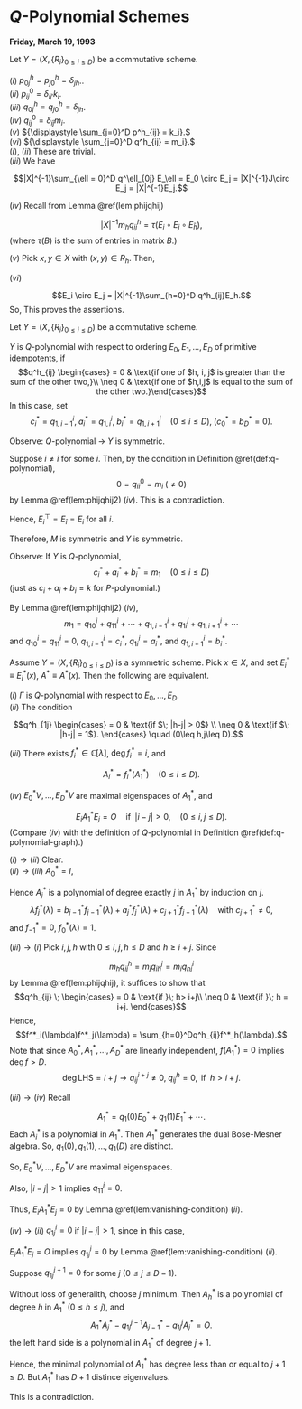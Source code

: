 # $Q$-Polynomial Schemes {#lec22}
**Friday, March 19, 1993** 

:::{.lemma #phijqhij2}
Let $Y = (X, \{R_i\}_{0\leq i\leq D})$ be a commutative scheme.

| $(i)$ $p^h_{0j} = p^h_{j0} = \delta_{jh}$..

| $(ii)$ $p^0_{ij} = \delta_{ij'}k_i$.

| $(iii)$ $q^h_{0j} = q^h_{j0} = \delta_{jh}$.

| $(iv)$ $q^0_{ij} = \delta_{i\hat{j}}m_i$.

| $(v)$ ${\displaystyle \sum_{j=0}^D p^h_{ij} = k_i}.$

| $(vi)$ ${\displaystyle \sum_{j=0}^D q^h_{ij} = m_i}.$
:::

:::{.proof}
| $(i)$, $(ii)$ These are trivial.

| $(iii)$ We have
$$|X|^{-1}\sum_{\ell = 0}^D q^\ell_{0j} E_\ell  = E_0 \circ E_j = |X|^{-1}J\circ E_j = |X|^{-1}E_j.$$

| $(iv)$ Recall from Lemma \@ref(lem:phijqhij) 
$$|X|^{-1}m_h q^h_{ij} = \tau(E_i\circ E_j \circ E_{\hat{h}}),$$
(where $\tau(B)$ is the sum of entries in matrix $B$.)

\begin{align}
|X|^{-1}m_0q^0_{ij} & = \tau(E_i\circ E_j\circ E_0) \\
& = |X|^{-1}\tau(E_i\circ E_j) && (E_0 = |X|^{-1}J)\\
& = |X|^{-1}\mathrm{trace}(E_iE_{\hat{j}})\\
& = |X|^{-1}\delta_{i\hat{j}}\mathrm{trace}E_i\\
& = |X|^{-1}\delta_{i\hat{j}}m_i.
\end{align}

| $(v)$ Pick $x,y\in X$ with $(x,y)\in R_h$. Then,
\begin{align}
\sum_{j=0}^D p^h_{ij} & = |\{z\in X\mid (x,z)\in R_i, \; (z,y)\in R_j \; \text{for some $j$}\}|\\
& = |\{z\in X\mid (x,z)\in R_i\}|\\
& = k_i.
\end{align}

| $(vi)$ 
$$E_i \circ E_j = |X|^{-1}\sum_{h=0}^D q^h_{ij}E_h.$$
So,
\begin{align}
\sum_{j=0}^D E_i\circ E_j & = |X|^{-1}\sum_{h=0}^D \left(\sum_{j=0}^D q^h_{ij}\right) E_h\\
& = E_i \circ \sum_{j=0}^D E_j\\
& = E_i\circ I\\
& = |X|^{-1}(q_i(0)A_0 + q_i(1)A_1 + \cdots + q_i(0)A_D)\circ I\\
& = |X|^{-1}q_i(0)I\\
& = |X|^{-1}m_i(E_0 + E_1 + \cdots + E_D).
\end{align}
This proves the assertions.
:::


:::{.definition #q-polynomial}
Let $Y = (X, \{R_i\}_{0\leq i\leq D})$ be a commutative scheme.

$Y$ is $Q$-polynomial \index{$Q$-polynomial} with respect to ordering $E_0, E_1, \ldots, E_D$ of primitive idempotents, if
$$q^h_{ij} \begin{cases} = 0 & \text{if one of $h, i, j$ is greater than the sum of the other two,}\\
\neq 0 & \text{if one of $h,i,j$ is equal to the sum of the other two.}\end{cases}$$
In this case, set
$$c^*_i = q^i_{1,i-1}, \; a^*_i = q^i_{1,i}, \; b^*_i = q^i_{1,i+1} \quad (0\leq i\leq D), \;(c^*_0= b^*_D = 0).$$
:::


Observe: $Q$-polynomial $\to$ $Y$ is symmetric.

Suppose $i\neq \hat{i}$ for some $i$. Then, by the condition in Definition \@ref(def:q-polynomial),
$$0 = q^0_{i\hat{i}} = m_i \; (\neq 0)$$
by Lemma \@ref(lem:phijqhij2) $(iv)$.
This is a contradiction.

Hence, ${E_i}^\top = E_{\hat{i}} = E_i$ for all $i$.

Therefore, $M$ is symmetric and $Y$ is symmetric.

Observe: If $Y$ is $Q$-polynomial,
$$c^*_i + a^*_i + b^*_i = m_1 \quad (0\leq i\leq D)$$
(just as $c_i + a_i + b_i = k$ for $P$-polynomial.)

By Lemma \@ref(lem:phijqhij2) $(iv)$,
$$m_1 = q^i_{10} + q^i_{11} + \cdots + q^i_{1,i-1} + q^i_{1i} + q^i_{1,i+1} + \cdots $$
and $q^i_{10} = q^i_{11} = 0$, $q^i_{1,i-1} = c^*_i$, $q^i_{1i} = a^*_i$, and $q^i_{1,i+1} = b^*_i$.

:::{.lemma #q-conditions}
Assume $Y = (X, \{R_i\}_{0\leq i\leq D})$ is a symmetric scheme. Pick $x\in X$, and set $E^*_i\equiv E^*_i(x)$, $A^*\equiv A^*(x)$. Then the following are equivalent.

| $(i)$ $\Gamma$ is $Q$-polynomial with respect to $E_0, \ldots, E_D$.

| $(ii)$ The condition
$$q^h_{1j} \begin{cases} = 0 & \text{if $\; |h-j| > 0$} \\
\neq 0 & \text{if $\; |h-j| = 1$}. \end{cases} \quad (0\leq h,j\leq D).$$

| $(iii)$ There exists $f_i^*\in \mathbb{C}[\lambda]$, $\deg f^*_i = i$, and 
$$A^*_i = f^*_i(A^*_1) \quad (0\leq i\leq D).$$

| $(iv)$ $E^*_0V, \ldots, E^*_DV$ are maximal eigenspaces of $A^*_1$, and 
$$E_iA^*_1E_j = O \quad \text{if }\; |i-j|>0, \quad (0\leq i,j\leq D).$$
(Compare $(iv)$ with the definition of $Q$-polynomial in Definition \@ref(def:q-polynomial-graph).)
:::

:::{.proof}
| $(i)\to (ii)$ Clear.

| $(ii)\to(iii)$ $A^*_0 = I$, 
\begin{align}
A^*_iA^*_j & = \sum_{h=0}^D q^h_{ij} A^*_h,\\
A^*_1A^*_j & = q^{j-1}_{1j}A^*_{j-1} + q^j_{1j}A^*_j + q^{j+1}_{1j}A^*_{j+1} && (q^{j+1}_{1j}\neq 0, 1\leq j\leq D-1).
\end{align}
Hence $A^*_j$ is a polynomial of degree exactly $j$ in $A^*_1$ by induction on $j$.
$$\lambda f^*_j(\lambda) = b^*_{j-1}f^*_{j-1}(\lambda) + a^*_jf^*_j(\lambda) + c^*_{j+1}f^*_{j+1}(\lambda) \quad \text{with $c^*_{j+1}\neq 0$,}$$
and $f^*_{-1} = 0$, $f^*_0(\lambda) = 1$.

| $(iii)\to(i)$ Pick $i, j, h$ with $0\leq i,j,h\leq D$ and $h\geq i+j$. Since
$$m_hq^h_{ij} = m_jq^j_{ih} = m_iq^i_{hj}$$
by Lemma \@ref(lem:phijqhij), it suffices to show that
$$q^h_{ij} \; \begin{cases} = 0 & \text{if }\; h> i+j\\
\neq 0 & \text{if }\; h = i+j.
\end{cases}$$
\begin{align}
A^*_iA^*_j & = \sum_{h=0}^D q^h_{ij}A^*_h\\
f^*_i(A_1)f^*_j(A_1) & = \sum_{h=0}^D q^h_{ij}f^*_h(A_1^*).
\end{align}
Hence,
$$f^*_i(\lambda)f^*_j(\lambda) = \sum_{h=0}^Dq^h_{ij}f^*_h(\lambda).$$
Note that since $A^*_0, A^*_1, \ldots, A^*_D$ are linearly independent, $f(A^*_1) = 0$ implies $\deg f > D$.
$$\deg \mathrm{LHS} = i+j \to q^{i+j}_{ij}\neq 0, \; q^h_{ij} = 0, \text{ if } \; h> i+j.$$

| $(iii)\to (iv)$ Recall
$$A^*_1 = q_1(0)E^*_0 + q_1(1)E_1^* + \cdots .$$
Each $A^*_i$ is a polynomial in $A^*_1$. Then $A^*_1$ generates the dual Bose-Mesner algebra. So,
$q_1(0), q_1(1), \ldots, q_1(D)$ are distinct. 

So, $E^*_0V, \ldots, E^*_DV$ are maximal eigenspaces.

Also, $|i-j|>1$ implies $q^j_{11} = 0$.

Thus, $E_iA^*_1E_j = 0$ by Lemma \@ref(lem:vanishing-condition) $(ii)$.


| $(iv)\to (ii)$ $q^i_{1j} = 0$ if $|i-j| > 1$, since in this case,
$E_iA^*_1E_j = O$ implies $q^i_{1j} = 0$ by Lemma \@ref(lem:vanishing-condition) $(ii)$.

Suppose $q^{j+1}_{1j} = 0$ for some $j$ $(0\leq j\leq D-1)$.

Without loss of generalith, choose $j$ minimum. Then
$A^*_h$ is a polynomial of degree $h$ in $A^*_1$ $(0\leq h\leq j)$, and
$$A^*_1A^*_j - q^{j-1}_{1j}A^*_{j-1} - q^j_{1j}A^*_j = O.$$
the left hand side is a polynomial in $A^*_1$ of degree $j+1$. 

Hence, the minimal polynomial of $A^*_1$ has degree less than or equal to $j+1 \leq D$. But $A^*_1$ has $D+1$ distince eigenvalues. 

This is a contradiction.
:::
